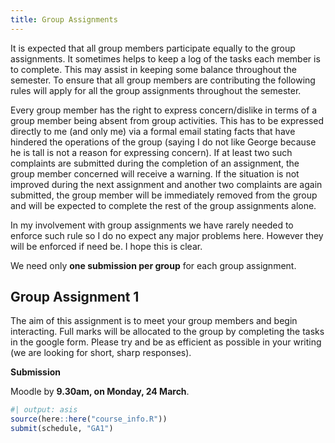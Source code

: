 ```yaml
---
title: Group Assignments
---
```


It is expected that all group members participate equally to the group assignments. It sometimes helps to keep a log of the tasks each member is to complete. This may assist in keeping some balance throughout the semester. To ensure that all group members are contributing the following rules will apply for all the group assignments throughout the semester.

Every group member has the right to express concern/dislike in terms of a group member being absent from group activities. This has to be expressed directly to me (and only me) via a formal email stating facts that have hindered the operations of the group (saying I do not like George because he is tall is not a reason for expressing concern). If at least two such complaints are submitted during the completion of an assignment, the group member concerned will receive a warning. If the situation is not improved during the next assignment and another two complaints are again submitted, the group member will be immediately removed from the group and will be expected to complete the rest of the group assignments alone. 

In my involvement with group assignments we have rarely needed to enforce such rule so I do no expect any major problems here. However they will be enforced if need be. I hope this is clear. 

We need only **one submission per group** for each group assignment. 

## Group Assignment 1

The aim of this assignment is to meet your group members and begin interacting. Full marks will be allocated to the group by completing the tasks in the google form. Please try and be as efficient as possible in your writing (we are looking for short, sharp responses).

**Submission**

Moodle by **9.30am, on Monday, 24 March**.

```r
#| output: asis
source(here::here("course_info.R"))
submit(schedule, "GA1")
```
